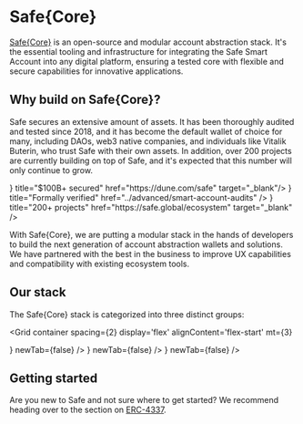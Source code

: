 
# Safe\{Core\}

[Safe\{Core\}](https://safe.global/core) is an open-source and modular account abstraction stack. It's the essential tooling and infrastructure for integrating the Safe Smart Account into any digital platform, ensuring a tested core with flexible and secure capabilities for innovative applications.


## Why build on Safe\{Core\}?

Safe secures an extensive amount of assets. It has been thoroughly audited and tested since 2018, and it has become the default wallet of choice for many, including DAOs, web3 native companies, and individuals like Vitalik Buterin, who trust Safe with their own assets. In addition, over 200 projects are currently building on top of Safe, and it's expected that this number will only continue to grow.

<Cards>
  <Card icon={<Money />} title="$100B+ secured" href="https://dune.com/safe" target="_blank"/>
  <Card icon={<Verify />} title="Formally verified" href="../advanced/smart-account-audits" />
  <Card icon={<Community />} title="200+ projects" href="https://safe.global/ecosystem" target="_blank" />
</Cards>

With Safe\{Core\}, we are putting a modular stack in the hands of developers to build the next generation of account abstraction wallets and solutions. We have partnered with the best in the business to improve UX capabilities and compatibility with existing ecosystem tools. 

## Our stack

The Safe\{Core\} stack is categorized into three distinct groups:

<Grid
  container
  spacing={2}
  display='flex'
  alignContent='flex-start'
  mt={3}
>
  <Grid item xs={12} md={12}>
    <CustomCard
      title={'Safe{Core} SDK'}
      description={'The SDK offers developers the ability to abstract the complexity that comes with operating a smart contract account. It also provides developer kits to help integrate Safe with external service providers.'}
      url={'../sdk/overview'}
      icon={<SafeCoreSDK />}
      newTab={false}
    />
  </Grid>
  <Grid item xs={12} md={6}>
    <CustomCard
      title={'Safe{Core} API'}
      description={'The Safe infrastructure needed to power interfaces with all Safe account related information. This includes the Safe Transaction Service, Safe Events Service, etc.'}
      url={'../advanced/api-service-architecture'}
      icon={<SafeCoreAPI />}
      newTab={false}
    />
  </Grid>
  <Grid item xs={12} md={6}>
    <CustomCard
      title={'Safe Smart Account'}
      description={'The modular and extensible smart contract account, designed to serve as the standard core utilized in all smart contract-based wallets and applications.'}
      url={'../advanced/smart-account-overview'}
      icon={<SafeSmartAccount />}
      newTab={false}
      />
  </Grid>
</Grid>

## Getting started

Are you new to Safe and not sure where to get started? We recommend heading over to the section on [ERC-4337](./4337-overview.mdx).
